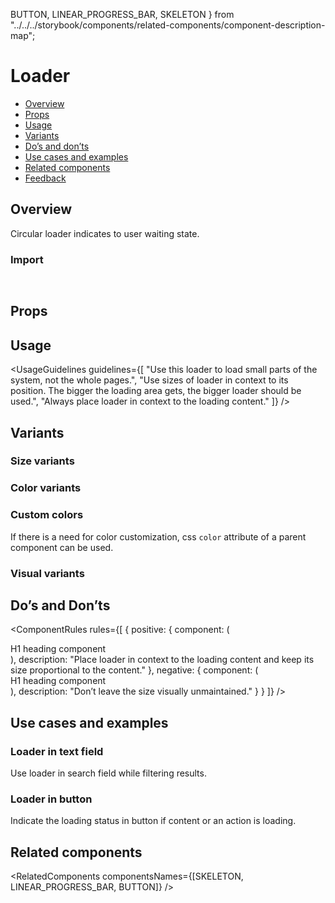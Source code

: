   BUTTON,
  LINEAR_PROGRESS_BAR,
  SKELETON
} from "../../../storybook/components/related-components/component-description-map";

<Meta of={LoaderStories} />

# Loader

- [Overview](#overview)
- [Props](#props)
- [Usage](#usage)
- [Variants](#variants)
- [Do’s and don’ts](#dos-and-donts)
- [Use cases and examples](#use-cases-and-examples)
- [Related components](#related-components)
- [Feedback](#feedback)

## Overview

Circular loader indicates to user waiting state.

<Canvas of={LoaderStories.Overview} />

### Import

```js
import { Loader } from "@vibe/core";
```

## Props

<PropsTable />

## Usage

<UsageGuidelines
  guidelines={[
    "Use this loader to load small parts of the system, not the whole pages.",
    "Use sizes of loader in context to its position. The bigger the loading area gets, the bigger loader should be used.",
    "Always place loader in context to the loading content."
  ]}
/>

<TipSkeleton />

## Variants

### Size variants

<Canvas of={LoaderStories.SizeVariants} />

### Color variants

<Canvas of={LoaderStories.ColorVariants} />

### Custom colors

If there is a need for color customization, css `color` attribute of a parent component can be used.

<Canvas of={LoaderStories.CustomColors} />

### Visual variants

<Canvas of={LoaderStories.VisualVariants} />

## Do’s and Don’ts

<ComponentRules
  rules={[
    {
      positive: {
        component: (
          <Flex direction="row">
            <div className="monday-storybook-loader_dos-and-donts_heading">H1 heading component</div>
            <Loader size="small" hasBackground />
          </Flex>
        ),
        description: "Place loader in context to the loading content and keep its size proportional to the content."
      },
      negative: {
        component: (
          <Flex direction="row">
            <div className="monday-storybook-loader_dos-and-donts_heading">H1 heading component</div>
            <Loader size="large" hasBackground />
          </Flex>
        ),
        description: "Don’t leave the size visually unmaintained."
      }
    }
  ]}
/>

## Use cases and examples

### Loader in text field

Use loader in search field while filtering results.

<Canvas of={LoaderStories.LoaderInTextField} />

### Loader in button

Indicate the loading status in button if content or an action is loading.

<Canvas of={LoaderStories.LoaderInButton} />

## Related components

<RelatedComponents componentsNames={[SKELETON, LINEAR_PROGRESS_BAR, BUTTON]} />

